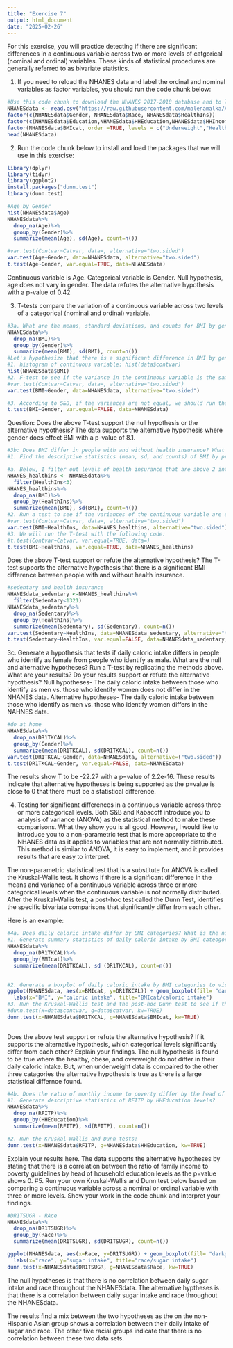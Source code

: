 ```yaml
---
title: "Exercise 7"
output: html_document
date: "2025-02-26"
---
```

For this exercise, you will practice detecting if there are significant differences in a continuous variable across two or more levels of catgorical (nominal and ordinal) variables. These kinds of statistical procedures are generally referred to as bivariate statistics.

1. If you need to reload the NHANES data and label the ordinal and nominal variables as factor variables, you should run the code chunk below:
```r
#Use this code chunk to download the NHANES 2017-2018 database and to label the nominal and ordinal variables as factor variables (if necessary):
NHANESdata <- read.csv("https://raw.githubusercontent.com/malenamalka/ANTH241-SP25/refs/heads/main/data/NHANES2017-28")
factor(c(NHANESdata$Gender, NHANESdata$Race, NHANESdata$HealthIns))
factor(c(NHANESdata$Education,NHANESdata$HHEducation,NHANESdata$HHIncome,NHANESdata$FeelBad,NHANESdata$HHFoodSec),order=TRUE)
factor(NHANESdata$BMIcat, order =TRUE, levels = c("Underweight","Healthy","Overweight","Obese"))
head(NHANESdata)
```

2. Run the code chunk below to install and load the packages that we will use in this exercise:
```r
library(dplyr)
library(tidyr)
library(ggplot2)
install.packages("dunn.test")
library(dunn.test)
```
```r
#Age by Gender
hist(NHANESdata$Age)
NHANESdata%>%
  drop_na(Age)%>%
  group_by(Gender)%>%
  summarize(mean(Age), sd(Age), count=n())

#var.test(Contvar~Catvar, data=, alternative="two.sided")
var.test(Age~Gender, data=NHANESdata, alternative="two.sided")
t.test(Age~Gender, var.equal=TRUE, data=NHANESdata)
```
Continuous variable is Age. Categorical variable is Gender.
Null hypothesis, age does not vary in gender. The data refutes the alternative hypothesis with a p-value of 0.42

3. T-tests compare the variation of a continuous variable across two levels of a categorical (nominal and ordinal) variable. 
```r
#3a. What are the means, standard deviations, and counts for BMI by gender?(
NHANESdata%>%
  drop_na(BMI)%>%
  group_by(Gender)%>%
  summarize(mean(BMI), sd(BMI), count=n())
#Let's hypothesize that there is a significant difference in BMI by gender in the NHANES 2017-2018 sample. What is the null hypothesis? What is the alternative hypothesis? We will test this hypothesis using the method shown in S&B, section 7.1.2
#1. histogram of continuous variable: hist(data$contvar)
hist(NHANESdata$BMI)
#2. F-test to see if the variance in the continuous variable is the same for the different levels of the categorical variable: 
#var.test(Contvar~Catvar, data=, alternative="two.sided")
var.test(BMI~Gender, data=NHANESdata, alternative="two.sided")

#3. According to S&B, if the variances are not equal, we should run the T-test anyways: t.test(Contvar~Catvar, var.equal=FALSE, data=)
t.test(BMI~Gender, var.equal=FALSE, data=NHANESdata)
```
Question: Does the above T-test support the null hypothesis or the alternative hypothesis?
The data supports the alternative hypothesis where gender does effect BMI with a p-value of 8.1.

```r
#3b: Does BMI differ in people with and without health insurance? What is the null hypothesis? What is the alternative hypothesis?
#1. Find the descriptive statistics (mean, sd, and counts) of BMI by presence/absence of health insurance. 

#a. Below, I filter out levels of health insurance that are above 2 into a new database to ensure that the 7s and 9s are not part of the analysis.
NHANES_healthins <- NHANESdata%>%
  filter(HealthIns<3)
NHANES_healthins%>%
  drop_na(BMI)%>%
  group_by(HealthIns)%>%
  summarize(mean(BMI), sd(BMI), count=n())
#2. Run a test to see if the variances of the continuous variable are equal across different levels of the categorical variable:
#var.test(Contvar~Catvar, data=, alternative="two.sided")
var.test(BMI~HealthIns, data=NHANES_healthins, alternative="two.sided")
#3. We will run the T-test with the following code:
#t.test(Contvar~Catvar, var.equal=TRUE, data=)
t.test(BMI~HealthIns, var.equal=TRUE, data=NHANES_healthins)
```
Does the above T-test support or refute the alternative hypothesis?
The T-test supports the alternative hypothesis that there is a significant BMI difference between people with and without health insurance. 

```r
#sedentary and health insurance 
NHANESdata_sedentary <-NHANES_healthins%>%
  filter(Sedentary<1321)
NHANESdata_sedentary%>%
  drop_na(Sedentary)%>%
  group_by(HealthIns)%>%
  summarize(mean(Sedentary), sd(Sedentary), count=n())
var.test(Sedentary~HealthIns, data=NHANESdata_sedentary, alternative="two.sided")
t.test(Sedentary~HealthIns, var.equal=FALSE, data=NHANESdata_sedentary, na.rm=TRUE)

```

3c. Generate a hypothesis that tests if daily caloric intake differs in people who identify as female from people who identify as male. What are the null and alternative hypotheses? Run a T-test by replicating the methods above. What are your results? Do your results support or refute the alternative hypothesis?
Null hypotheses- The daily caloric intake between those who identify as men vs. those who identify women does not differ in the NHANES data. 
Alternative hypotheses- The daily caloric intake between those who identify as men vs. those who identify women differs in the NAHNES data. 
```r
#do at home
NHANESdata%>%
  drop_na(DR1TKCAL)%>%
  group_by(Gender)%>%
  summarize(mean(DR1TKCAL), sd(DR1TKCAL), count=n())
var.test(DR1TKCAL~Gender, data=NHANESdata, alternative=("two.sided"))
t.test(DR1TKCAL~Gender, var.equal=FALSE, data=NHANESdata)

```
The results show T to be -22.27 with a p=value of 2.2e-16. These results indicate that alternative hypotheses is being supported as the p=value is close to 0 that there must be a statistical difference. 

4. Testing for significant differences in a continuous variable across three or more categorical levels. Both S&B and Kabacoff introduce you to analysis of variance (ANOVA) as the statistical method to make these comparisons. What they show you is all good. However, I would like to introduce you to a non-parametric test that is more appropriate to the NHANES data as it applies to variables that are not normally distributed. This method is similar to ANOVA, it is easy to implement, and it provides results that are easy to interpret. 

The non-parametric statistical test that is a substitute for ANOVA is called the Kruskal-Wallis test. It shows if there is a significant difference in the means and variance of a continuous variable across three or more categorical levels when the continuous variable is not normally distributed. After the Kruskal-Wallis test, a post-hoc test called the Dunn Test, identifies the specific bivariate comparisons that significantly differ from each other.

Here is an example:
```r
#4a. Does daily caloric intake differ by BMI categories? What is the null hypothesis? What is the alternative hypothesis?
#1. Generate summary statistics of daily caloric intake by BMI cateogories?
NHANESdata%>%
  drop_na(DR1TKCAL)%>%
  group_by(BMIcat)%>%
  summarize(mean(DR1TKCAL), sd (DR1TKCAL), count=n())
  

#2. Generate a boxplot of daily caloric intake by BMI categories to visualize the summary statistics
ggplot(NHANESdata, aes(x=BMIcat, y=DR1TKCAL)) + geom_boxplot(fill= "darkgreen") + 
  labs(x="BMI", y="caloric intake", title="BMIcat/caloric intake")
#3. Run the Kruskal-Wallis test and the post-hoc Dunn test to see if there are any significant differences in daily caloric intake by BMI categories. The code for the Kruskal-Wallis and Dunn test is: 
#dunn.test(x=data$contvar, g=data$catvar, kw=TRUE)
dunn.test(x=NHANESdata$DR1TKCAL, g=NHANESdata$BMIcat, kw=TRUE)
          
```
Does the above test support or refute the alternative hypothesis? If it supports the alternative hypothesis, which categorical levels significantly differ from each other? Explain your findings.
The null hypothesis is found to be true where the healthy, obese, and overweight do not differ in their daily caloric intake. But, when underweight data is compaired to the other three catagories the alternative hypothesis is true as there is a large statistical differnce found.
```r
#4b. Does the ratio of monthly income to poverty differ by the head of household's education level? What is the null hypothesis? What is the alternative hypothesis?
#1. Generate descriptive statistics of RFITP by HHEducation levels?
NHANESdata%>%
  drop_na(RFITP)%>%
  group_by(HHEducation)%>%
  summarize(mean(RFITP), sd(RFITP), count=n())

#2. Run the Kruskal-Wallis and Dunn tests:
dunn.test(x=NHANESdata$RFITP, g=NHANESdata$HHEducation, kw=TRUE)


```
Explain your results here.
The data supports the alternative hypotheses by stating that there is a correlation between the ratio of family income to poverty guidelines by head of household education levels as the p=value shows 0. 
#5. Run your own Kruskal-Wallis and Dunn test below based on comparing a continuous variable across a nominal or ordinal variable with three or more levels. Show your work in the code chunk and interpret your findings.
```r
#DR1TSUGR - RAce
NHANESdata%>%
  drop_na(DR1TSUGR)%>%
  group_by(Race)%>%
  summarize(mean(DR1TSUGR), sd(DR1TSUGR), count=n())

ggplot(NHANESdata, aes(x=Race, y=DR1TSUGR)) + geom_boxplot(fill= "darkgreen") + 
  labs(x="race", y="sugar intake", title="race/sugar intake")
dunn.test(x=NHANESdata$DR1TSUGR, g=NHANESdata$Race, kw=TRUE)

```
The null hypotheses is that there is no correlation between daily sugar intake and race throughout the NHANESdata. 
The alternative hyptheses is that there is a correlation between daily sugar intake and race throughout the NHANESdata. 

The results find a mix between the two hypotheses as the on the non-Hispanic Asian group shows a correlation between their daily intake of sugar and race. The other five racial groups indicate that there is no correlation between these two data sets.  
